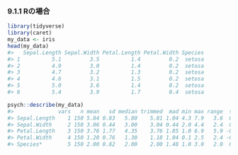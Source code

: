 ### 9.1.1 Rの場合

```r
library(tidyverse)
library(caret)
my_data <- iris
head(my_data)
#>   Sepal.Length Sepal.Width Petal.Length Petal.Width Species
#> 1          5.1         3.5          1.4         0.2  setosa
#> 2          4.9         3.0          1.4         0.2  setosa
#> 3          4.7         3.2          1.3         0.2  setosa
#> 4          4.6         3.1          1.5         0.2  setosa
#> 5          5.0         3.6          1.4         0.2  setosa
#> 6          5.4         3.9          1.7         0.4  setosa
```

```r
psych::describe(my_data)
#>              vars   n mean   sd median trimmed  mad min max range  skew kurtosis   se
#> Sepal.Length    1 150 5.84 0.83   5.80    5.81 1.04 4.3 7.9   3.6  0.31    -0.61 0.07
#> Sepal.Width     2 150 3.06 0.44   3.00    3.04 0.44 2.0 4.4   2.4  0.31     0.14 0.04
#> Petal.Length    3 150 3.76 1.77   4.35    3.76 1.85 1.0 6.9   5.9 -0.27    -1.42 0.14
#> Petal.Width     4 150 1.20 0.76   1.30    1.18 1.04 0.1 2.5   2.4 -0.10    -1.36 0.06
#> Species*        5 150 2.00 0.82   2.00    2.00 1.48 1.0 3.0   2.0  0.00    -1.52 0.07
```

